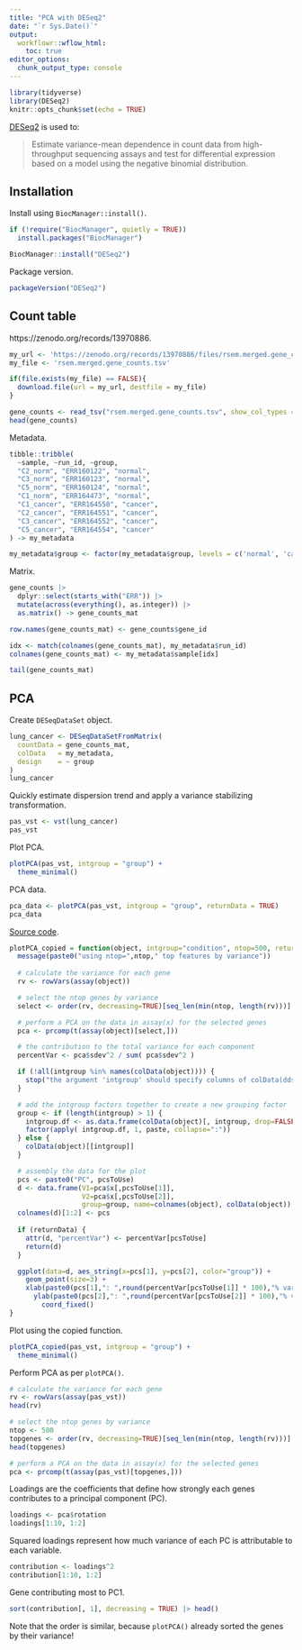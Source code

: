 ```yaml
---
title: "PCA with DESeq2"
date: "`r Sys.Date()`"
output:
  workflowr::wflow_html:
    toc: true
editor_options:
  chunk_output_type: console
---
```


```r
library(tidyverse)
library(DESeq2)
knitr::opts_chunk$set(echo = TRUE)
```

[DESeq2](https://bioconductor.org/packages/release/bioc/html/DESeq2.html) is used to:

> Estimate variance-mean dependence in count data from high-throughput sequencing assays and test for differential expression based on a model using the negative binomial distribution. 

## Installation

Install using `BiocManager::install()`.

```r
if (!require("BiocManager", quietly = TRUE))
  install.packages("BiocManager")

BiocManager::install("DESeq2")
```

Package version.

```r
packageVersion("DESeq2")
```

## Count table

https://zenodo.org/records/13970886.

```r
my_url <- 'https://zenodo.org/records/13970886/files/rsem.merged.gene_counts.tsv?download=1'
my_file <- 'rsem.merged.gene_counts.tsv'

if(file.exists(my_file) == FALSE){
  download.file(url = my_url, destfile = my_file)
}

gene_counts <- read_tsv("rsem.merged.gene_counts.tsv", show_col_types = FALSE)
head(gene_counts)
```

Metadata.

```r
tibble::tribble(
  ~sample, ~run_id, ~group,
  "C2_norm", "ERR160122", "normal",
  "C3_norm", "ERR160123", "normal",
  "C5_norm", "ERR160124", "normal",
  "C1_norm", "ERR164473", "normal",
  "C1_cancer", "ERR164550", "cancer",
  "C2_cancer", "ERR164551", "cancer",
  "C3_cancer", "ERR164552", "cancer",
  "C5_cancer", "ERR164554", "cancer"
) -> my_metadata

my_metadata$group <- factor(my_metadata$group, levels = c('normal', 'cancer'))
```

Matrix.

```r
gene_counts |>
  dplyr::select(starts_with("ERR")) |>
  mutate(across(everything(), as.integer)) |>
  as.matrix() -> gene_counts_mat

row.names(gene_counts_mat) <- gene_counts$gene_id

idx <- match(colnames(gene_counts_mat), my_metadata$run_id)
colnames(gene_counts_mat) <- my_metadata$sample[idx]

tail(gene_counts_mat)
```

## PCA

Create `DESeqDataSet` object.

```r
lung_cancer <- DESeqDataSetFromMatrix(
  countData = gene_counts_mat,
  colData   = my_metadata,
  design    = ~ group
)
lung_cancer
```

Quickly estimate dispersion trend and apply a variance stabilizing transformation.

```r
pas_vst <- vst(lung_cancer)
pas_vst
```

Plot PCA.

```r
plotPCA(pas_vst, intgroup = "group") +
  theme_minimal()
```

PCA data.

```r
pca_data <- plotPCA(pas_vst, intgroup = "group", returnData = TRUE)
pca_data
```

[Source code](https://github.com/thelovelab/DESeq2/blob/devel/R/plots.R).

```r
plotPCA_copied = function(object, intgroup="condition", ntop=500, returnData=FALSE, pcsToUse=1:2){
  message(paste0("using ntop=",ntop," top features by variance"))
  
  # calculate the variance for each gene
  rv <- rowVars(assay(object))

  # select the ntop genes by variance
  select <- order(rv, decreasing=TRUE)[seq_len(min(ntop, length(rv)))]

  # perform a PCA on the data in assay(x) for the selected genes
  pca <- prcomp(t(assay(object)[select,]))

  # the contribution to the total variance for each component
  percentVar <- pca$sdev^2 / sum( pca$sdev^2 )

  if (!all(intgroup %in% names(colData(object)))) {
    stop("the argument 'intgroup' should specify columns of colData(dds)")
  }

  # add the intgroup factors together to create a new grouping factor
  group <- if (length(intgroup) > 1) {
    intgroup.df <- as.data.frame(colData(object)[, intgroup, drop=FALSE])
    factor(apply( intgroup.df, 1, paste, collapse=":"))
  } else {
    colData(object)[[intgroup]]
  }

  # assembly the data for the plot
  pcs <- paste0("PC", pcsToUse)
  d <- data.frame(V1=pca$x[,pcsToUse[1]],
                  V2=pca$x[,pcsToUse[2]],
                  group=group, name=colnames(object), colData(object))
  colnames(d)[1:2] <- pcs
  
  if (returnData) {
    attr(d, "percentVar") <- percentVar[pcsToUse]
    return(d)
  }

  ggplot(data=d, aes_string(x=pcs[1], y=pcs[2], color="group")) +
    geom_point(size=3) + 
    xlab(paste0(pcs[1],": ",round(percentVar[pcsToUse[1]] * 100),"% variance")) +
      ylab(paste0(pcs[2],": ",round(percentVar[pcsToUse[2]] * 100),"% variance")) +
        coord_fixed()
}
```

Plot using the copied function.

```r
plotPCA_copied(pas_vst, intgroup = "group") +
  theme_minimal()
```

Perform PCA as per `plotPCA()`.

```r
# calculate the variance for each gene
rv <- rowVars(assay(pas_vst))
head(rv)

# select the ntop genes by variance
ntop <- 500
topgenes <- order(rv, decreasing=TRUE)[seq_len(min(ntop, length(rv)))]
head(topgenes)

# perform a PCA on the data in assay(x) for the selected genes
pca <- prcomp(t(assay(pas_vst)[topgenes,]))
```

Loadings are the coefficients that define how strongly each genes contributes to a principal component (PC).

```r
loadings <- pca$rotation
loadings[1:10, 1:2]
```

Squared loadings represent how much variance of each PC is attributable to each variable.

```r
contribution <- loadings^2
contribution[1:10, 1:2]
```

Gene contributing most to PC1.

```r
sort(contribution[, 1], decreasing = TRUE) |> head()
```

Note that the order is similar, because `plotPCA()` already sorted the genes by their variance!
